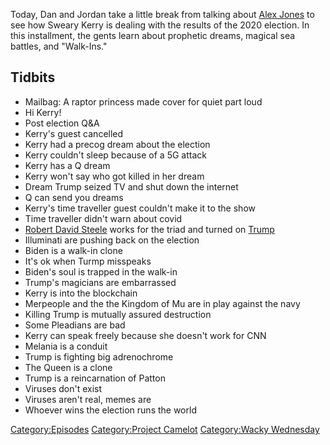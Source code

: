 {{DEFAULTSORT:
    #_EPISODE_0507:Jordan Doesn't Know About Walk-Ins
}}{{Episode
    | title           = Jordan Doesn't Know About Walk-Ins
    | caption         = Listen to this episode on [https://knowledgefight.libsyn.com/507-jordan-doesnt-know-about-walk-ins Libsyn] [https://open.spotify.com/episode/5CTLDv0jH3TvoRNHwzsTQG Spotify], Read the [[Transcript/507: Jordan Doesn't Know About Walk-Ins|Unofficial Transcript]]
    | episodeNumber   = 507
    | length          = 01:12:03
    | airDate         = November 30, 2020
    | episodeType     = [[:Category:Project Camelot|Project Camelot]], [[:Category:Wacky Wednesday|Wacky Wednesday]]
    | appearance      = [[Kerry Cassidy]], [[Robert David Steele]], [[Joe Biden]], [[Melania Trump]], [[George Patton]]
    | previousEpisode = [[506: November 22-24, 2020]]
    | nextEpisode     = [[508: December 1-2, 2020]]
}}

{{Stub}}

Today, Dan and Jordan take a little break from talking about [[Alex Jones]] to see how Sweary Kerry is dealing with the results of the 2020 election. In this installment, the gents learn about prophetic dreams, magical sea battles, and "Walk-Ins."

==Tidbits==

*Mailbag: A raptor princess made cover for quiet part loud
*Hi Kerry!
*Post election Q&A
*Kerry's guest cancelled
*Kerry had a precog dream about the election
*Kerry couldn't sleep because of a 5G attack
*Kerry has a Q dream
*Kerry won't say who got killed in her dream
*Dream Trump seized TV and shut down the internet
*Q can send you dreams
*Kerry's time traveller guest couldn't make it to the show
*Time traveller didn't warn about covid
*[[Robert David Steele]] works for the triad and turned on [[Donald Trump|Trump]]
*Illuminati are pushing back on the election
*Biden is a walk-in clone
*It's ok when Turmp misspeaks
*Biden's soul is trapped in the walk-in
*Trump's magicians are embarrassed
*Kerry is into the blockchain
*Merpeople and the the Kingdom of Mu are in play against the navy
*Killing Trump is mutually assured destruction
*Some Pleadians are bad
*Kerry can speak freely because she doesn't work for CNN
*Melania is a conduit
*Trump is fighting big adrenochrome
*The Queen is a clone
*Trump is a reincarnation of Patton
*Viruses don't exist
*Viruses aren't real, memes are
*Whoever wins the election runs the world

[[Category:Episodes]]
[[Category:Project Camelot]]
[[Category:Wacky Wednesday]]
